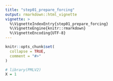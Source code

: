 ```yaml
---
title: "step01_prepare_forcing"
output: rmarkdown::html_vignette
vignette: >
  %\VignetteIndexEntry{step01_prepare_forcing}
  %\VignetteEngine{knitr::rmarkdown}
  %\VignetteEncoding{UTF-8}
---
```


```r
knitr::opts_chunk$set(
  collapse = TRUE,
  comment = "#>"
)
```

```r
# library(PMLV2)
X = 1
```
